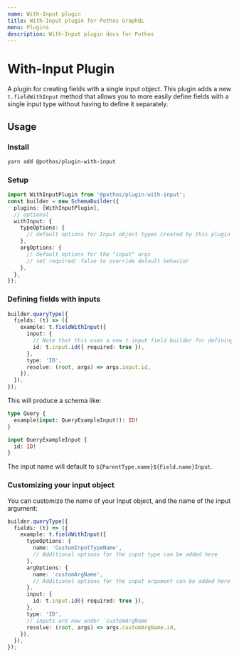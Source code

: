 ```yaml
---
name: With-Input plugin
title: With-Input plugin for Pothos GraphQL
menu: Plugins
description: With-Input plugin docs for Pothos
---
```





# With-Input Plugin

A plugin for creating fields with a single input object. This plugin adds a new `t.fieldWithInput`
method that allows you to more easily define fields with a single input type without having to
define it separately.

## Usage

### Install

```bash
yarn add @pothos/plugin-with-input
```

### Setup

```typescript
import WithInputPlugin from '@pothos/plugin-with-input';
const builder = new SchemaBuilder({
  plugins: [WithInputPlugin],
  // optional
  withInput: {
    typeOptions: {
      // default options for Input object types created by this plugin
    },
    argOptions: {
      // default options for the "input" args
      // set required: false to override default behavior
    },
  },
});
```

### Defining fields with inputs

```typescript
builder.queryType({
  fields: (t) => ({
    example: t.fieldWithInput({
      input: {
        // Note that this uses a new t.input field builder for defining input fields
        id: t.input.id({ required: true }),
      },
      type: 'ID',
      resolve: (root, args) => args.input.id,
    }),
  }),
});
```

This will produce a schema like:

```graphql
type Query {
  example(input: QueryExampleInput!): ID!
}

input QueryExampleInput {
  id: ID!
}
```

The input name will default to `${ParentType.name}${Field.name}Input`.

### Customizing your input object

You can customize the name of your Input object, and the name of the input argument:

```typescript
builder.queryType({
  fields: (t) => ({
    example: t.fieldWithInput({
      typeOptions: {
        name: 'CustomInputTypeName',
        // Additional options for the input type can be added here
      },
      argOptions: {
        name: 'customArgName',
        // Additional options for the input argument can be added here
      },
      input: {
        id: t.input.id({ required: true }),
      },
      type: 'ID',
      // inputs are now under `customArgName`
      resolve: (root, args) => args.customArgName.id,
    }),
  }),
});
```
